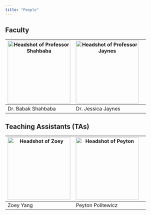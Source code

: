 ```yaml
---
title: "People"
---
```


## Faculty

| <img src="img/Babak.jpeg" class="rounded-circle center mx-auto d-block" alt="Headshot of Professor Shahbaba" style="width:200px; margin-right;0%; display:block;"> | <img src="img/jaynes.png" class="rounded-circle center mx-auto d-block"   alt="Headshot of Professor Jaynes" style="width:200px; margin-right;40%; display:block;"> |
|------------------------------------------------------------------------------------------------------------------------------------------------------------------------------------------------------------------------------------------------------------------|-------------------------------------------------------------------------------------------------------------------------------------------------------------------------------------------------------------------------------------------------------------------------------------|
| Dr. Babak Shahbaba  |  Dr. Jessica Jaynes |

## Teaching Assistants (TAs)

| <img src="img/Zoey.png" class="rounded-circle center mx-auto d-block" alt="Headshot of Zoey" style="width:200px; margin-right;40%; display:block;"> | <img src="img/politewicz.png" class="rounded-circle center mx-auto d-block" alt="Headshot of Peyton" style="width:200px; margin-right;40%; display:block;"> | 
|------------------------------------------------------------------------------------------------------------------------------------------------------------------------------------------------------------------------------------------------------------------|-------------------------------------------------------------------------------------------------------------------------------------------------------------------------------------------------------------------------------------------------------------------------------------|
|         Zoey Yang |        Peyton Politewicz |  
                                                                                                                                                                                                                                  